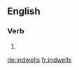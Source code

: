 ==English==

===Verb===
{{head|en|verb form}}

# {{en-third-person singular of|indwell}}

[[de:indwells]]
[[fr:indwells]]